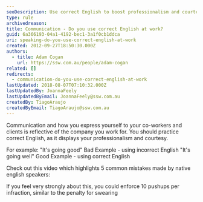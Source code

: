```yaml
---
seoDescription: Use correct English to boost professionalism and courtesy in your workplace.
type: rule
archivedreason:
title: Communication - Do you use correct English at work?
guid: 6a366193-04a1-4192-bec1-3a1f0cb1ddca
uri: speaking-do-you-use-correct-english-at-work
created: 2012-09-27T18:50:30.000Z
authors:
  - title: Adam Cogan
    url: https://ssw.com.au/people/adam-cogan
related: []
redirects:
  - communication-do-you-use-correct-english-at-work
lastUpdated: 2018-08-07T07:10:32.000Z
lastUpdatedBy: JoannaFeely
lastUpdatedByEmail: JoannaFeely@ssw.com.au
createdBy: TiagoAraujo
createdByEmail: TiagoAraujo@ssw.com.au
---
```


Communication and how you express yourself to your co-workers and clients is reflective of the company you work for. You should practice correct English, as it displays your professionalism and courtesy.

For example:
"It's going good" Bad Example - using incorrect English "It's going well"
Good Example - using correct English

Check out this video which highlights 5 common mistakes made by native english speakers:

<youtubeEmbed url="https://www.youtube.com/embed/75CP1xyoNFo" description="" />

If you feel very strongly about this, you could enforce 10 pushups per infraction, similar to the penalty for swearing
